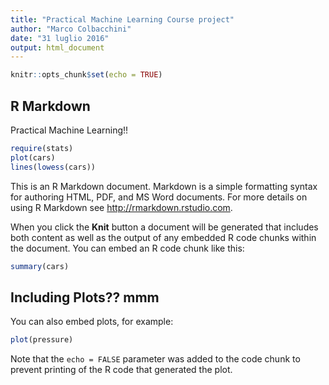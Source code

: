 ```yaml
---
title: "Practical Machine Learning Course project"
author: "Marco Colbacchini"
date: "31 luglio 2016"
output: html_document
---
```


```r
knitr::opts_chunk$set(echo = TRUE)
```

## R Markdown


Practical Machine Learning!!
```r

require(stats)
plot(cars)
lines(lowess(cars))
```

This is an R Markdown document. Markdown is a simple formatting syntax for authoring HTML, PDF, and MS Word documents. For more details on using R Markdown see <http://rmarkdown.rstudio.com>.

When you click the **Knit** button a document will be generated that includes both content as well as the output of any embedded R code chunks within the document. You can embed an R code chunk like this:

```r
summary(cars)
```

## Including Plots?? mmm

You can also embed plots, for example:

```r
plot(pressure)
```

Note that the `echo = FALSE` parameter was added to the code chunk to prevent printing of the R code that generated the plot.
